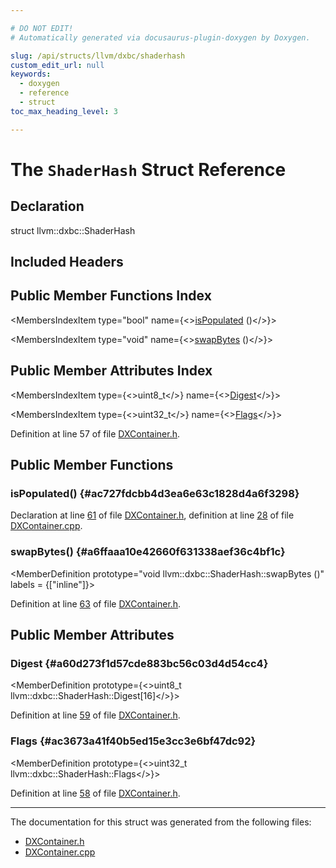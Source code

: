 ```yaml
---

# DO NOT EDIT!
# Automatically generated via docusaurus-plugin-doxygen by Doxygen.

slug: /api/structs/llvm/dxbc/shaderhash
custom_edit_url: null
keywords:
  - doxygen
  - reference
  - struct
toc_max_heading_level: 3

---
```





# The `ShaderHash` Struct Reference

<DoxygenPage pluginConfig={pluginConfig}>



## Declaration

<CodeBlock>struct llvm::dxbc::ShaderHash</CodeBlock>

## Included Headers

<IncludesList>
<IncludesListItem
  filePath="llvm/BinaryFormat/DXContainer.h"
  permalink="/docs/api/files/include/include/llvm/include/llvm/binaryformat/dxcontainer-h"
  isLocal="true" />
</IncludesList>

## Public Member Functions Index

<MembersIndex>

<MembersIndexItem
  type="bool"
  name={<><a href="#ac727fdcbb4d3ea6e63c1828d4a6f3298">isPopulated</a> ()</>}>
</MembersIndexItem>

<MembersIndexItem
  type="void"
  name={<><a href="#a6ffaaa10e42660f631338aef36c4bf1c">swapBytes</a> ()</>}>
</MembersIndexItem>

</MembersIndex>

## Public Member Attributes Index

<MembersIndex>

<MembersIndexItem
  type={<>uint8&#95;t</>}
  name={<><a href="#a60d273f1d57cde883bc56c03d4d54cc4">Digest</a></>}>
</MembersIndexItem>

<MembersIndexItem
  type={<>uint32&#95;t</>}
  name={<><a href="#ac3673a41f40b5ed15e3cc3e6bf47dc92">Flags</a></>}>
</MembersIndexItem>

</MembersIndex>


Definition at line 57 of file <a href="/docs/api/files/include/include/llvm/include/llvm/binaryformat/dxcontainer-h">DXContainer.h</a>.

<SectionDefinition>

## Public Member Functions

### isPopulated() {#ac727fdcbb4d3ea6e63c1828d4a6f3298}

<MemberDefinition
  prototype="bool ShaderHash::isPopulated ()">

Declaration at line <a href="/docs/api/files/include/include/llvm/include/llvm/binaryformat/dxcontainer-h/#l00061">61</a> of file <a href="/docs/api/files/include/include/llvm/include/llvm/binaryformat/dxcontainer-h">DXContainer.h</a>, definition at line <a href="/docs/api/files/lib/lib/binaryformat/dxcontainer-cpp/#l00028">28</a> of file <a href="/docs/api/files/lib/lib/binaryformat/dxcontainer-cpp">DXContainer.cpp</a>.
</MemberDefinition>

### swapBytes() {#a6ffaaa10e42660f631338aef36c4bf1c}

<MemberDefinition
  prototype="void llvm::dxbc::ShaderHash::swapBytes ()"
  labels = {["inline"]}>

Definition at line <a href="/docs/api/files/include/include/llvm/include/llvm/binaryformat/dxcontainer-h/#l00063">63</a> of file <a href="/docs/api/files/include/include/llvm/include/llvm/binaryformat/dxcontainer-h">DXContainer.h</a>.
</MemberDefinition>

</SectionDefinition>

<SectionDefinition>

## Public Member Attributes

### Digest {#a60d273f1d57cde883bc56c03d4d54cc4}

<MemberDefinition
  prototype={<>uint8&#95;t llvm::dxbc::ShaderHash::Digest&#91;16&#93;</>}>

Definition at line <a href="/docs/api/files/include/include/llvm/include/llvm/binaryformat/dxcontainer-h/#l00059">59</a> of file <a href="/docs/api/files/include/include/llvm/include/llvm/binaryformat/dxcontainer-h">DXContainer.h</a>.
</MemberDefinition>

### Flags {#ac3673a41f40b5ed15e3cc3e6bf47dc92}

<MemberDefinition
  prototype={<>uint32&#95;t llvm::dxbc::ShaderHash::Flags</>}>

Definition at line <a href="/docs/api/files/include/include/llvm/include/llvm/binaryformat/dxcontainer-h/#l00058">58</a> of file <a href="/docs/api/files/include/include/llvm/include/llvm/binaryformat/dxcontainer-h">DXContainer.h</a>.
</MemberDefinition>

</SectionDefinition>

<hr/>

The documentation for this struct was generated from the following files:

<ul>
<li><a href="/docs/api/files/include/include/llvm/include/llvm/binaryformat/dxcontainer-h">DXContainer.h</a></li>
<li><a href="/docs/api/files/lib/lib/binaryformat/dxcontainer-cpp">DXContainer.cpp</a></li>
</ul>

</DoxygenPage>
